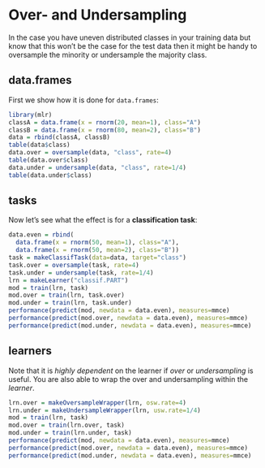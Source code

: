Over- and Undersampling
=======================

In the case you have uneven distributed classes in your training data but know that this won't be the case for the test data then it might be handy to oversample the minority or undersample the majority class.

data.frames
-----------

First we show how it is done for `data.frames`:

```r
library(mlr)
classA = data.frame(x = rnorm(20, mean=1), class="A")
classB = data.frame(x = rnorm(80, mean=2), class="B")
data = rbind(classA, classB)
table(data$class)
data.over = oversample(data, "class", rate=4)
table(data.over$class)
data.under = undersample(data, "class", rate=1/4)
table(data.under$class)
```

tasks
-----

Now let's see what the effect is for a **classification task**:
```r
data.even = rbind(
  data.frame(x = rnorm(50, mean=1), class="A"),
  data.frame(x = rnorm(50, mean=2), class="B"))
task = makeClassifTask(data=data, target="class")
task.over = oversample(task, rate=4)
task.under = undersample(task, rate=1/4)
lrn = makeLearner("classif.PART")
mod = train(lrn, task)
mod.over = train(lrn, task.over)
mod.under = train(lrn, task.under)
performance(predict(mod, newdata = data.even), measures=mmce)
performance(predict(mod.over, newdata = data.even), measures=mmce)
performance(predict(mod.under, newdata = data.even), measures=mmce)
```

learners
--------

Note that it is _highly dependent_ on the learner if _over_ or _undersampling_ is useful.
You are also able to wrap the over and undersampling within the _learner_.
```r
lrn.over = makeOversampleWrapper(lrn, osw.rate=4)
lrn.under = makeUndersampleWrapper(lrn, usw.rate=1/4)
mod = train(lrn, task)
mod.over = train(lrn.over, task)
mod.under = train(lrn.under, task)
performance(predict(mod, newdata = data.even), measures=mmce)
performance(predict(mod.over, newdata = data.even), measures=mmce)
performance(predict(mod.under, newdata = data.even), measures=mmce)
```

